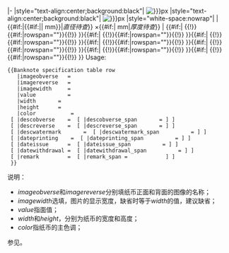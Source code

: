 <includeonly>|-
|style="text-align:center;background:black"| [[File:{{{imageobverse}}}|{{{imagewidth|{{{width|150}}}}}}px]]
|style="text-align:center;background:black"| [[File:{{{imagereverse}}}|{{{imagewidth|{{{width|150}}}}}}px]]
|style="white-space:nowrap"| {{{value}}}
| {{#if:{{{width|}}}|{{{width|}}}{{#if:{{{height|}}}||&nbsp;mm}}|''直径待查''}}&nbsp;×{{#if:{{{height|}}}|{{{height|}}}&nbsp;mm|''厚度待查''}}
| {{{color}}}
{{#if:{{{descobverse|}}}|<nowiki/>
{{!}}{{#if:{{{descobverse_span|}}}|rowspan="{{{descobverse_span|1}}}"}}{{!}} {{{descobverse|}}}
}}{{#if:{{{descreverse|}}}|<nowiki/>
{{!}}{{#if:{{{descreverse_span|}}}|rowspan="{{{descreverse_span|1}}}"}}{{!}} {{{descreverse|}}}
}}{{#if:{{{descwatermark|}}}|<nowiki/>
{{!}}{{#if:{{{descwatermark_span|}}}|rowspan="{{{descwatermark_span|1}}}"}}{{!}} {{{descwatermark|}}}
}}{{#if:{{{dateprinting|}}}|<nowiki/>
{{!}}{{#if:{{{dateprinting_span|}}}|rowspan="{{{dateprinting_span|1}}}"}}{{!}} {{{dateprinting|}}}
}}{{#if:{{{dateissue|}}}|<nowiki/>
{{!}}{{#if:{{{dateissue_span|}}}|rowspan="{{{dateissue_span|1}}}"}}{{!}} {{{dateissue|}}}
}}{{#if:{{{datewithdrawal|}}}|<nowiki/>
{{!}}{{#if:{{{datewithdrawal_span|}}}|rowspan="{{{datewithdrawal_span|1}}}"}}{{!}} {{{datewithdrawal|}}}
}}{{#if:{{{remark|}}}|<nowiki/>
{{!}}{{#if:{{{remark_span|}}}|rowspan="{{{remark_span|1}}}"}}{{!}} {{{remark|}}} }}
</includeonly><noinclude>
Usage:
 <nowiki>{{Banknote specification table row
   |imageobverse   =
   |imagereverse   =
   |imagewidth     = 
   |value          =
   |width       =
   |height      =
   |color           =
 [ |descobverse    =  [ |descobverse_span       = ] ]
 [ |descreverse    =  [ |descreverse_span       = ] ]
 [ |descwatermark       =  [ |descwatermark_span          = ] ]
 [ |dateprinting    =  [ |dateprinting_span          = ] ]
 [ |dateissue      =  [ |dateissue_span          = ] ]
 [ |datewithdrawal =  [ |datewithdrawal_span          = ] ]
 [ |remark         =  [ |remark_span =            ] ]
 }}</nowiki>

说明：
* ''imageobverse''和''imagereverse''分别填纸币正面和背面的图像的名称；
* ''imagewidth''选填，图片的显示宽度，缺省时等于''width''的值，建议缺省；
* ''value''指面值；
* ''width''和''height''，分别为纸币的宽度和高度；
* ''color''指纸币的主色调；

参见{{le|Wikipedia:钱币学专题/条目指引/货币条目|Wikipedia:WikiProject Numismatics/Style/Currency_article#Specification_table|纸币参数表}}。
</noinclude>